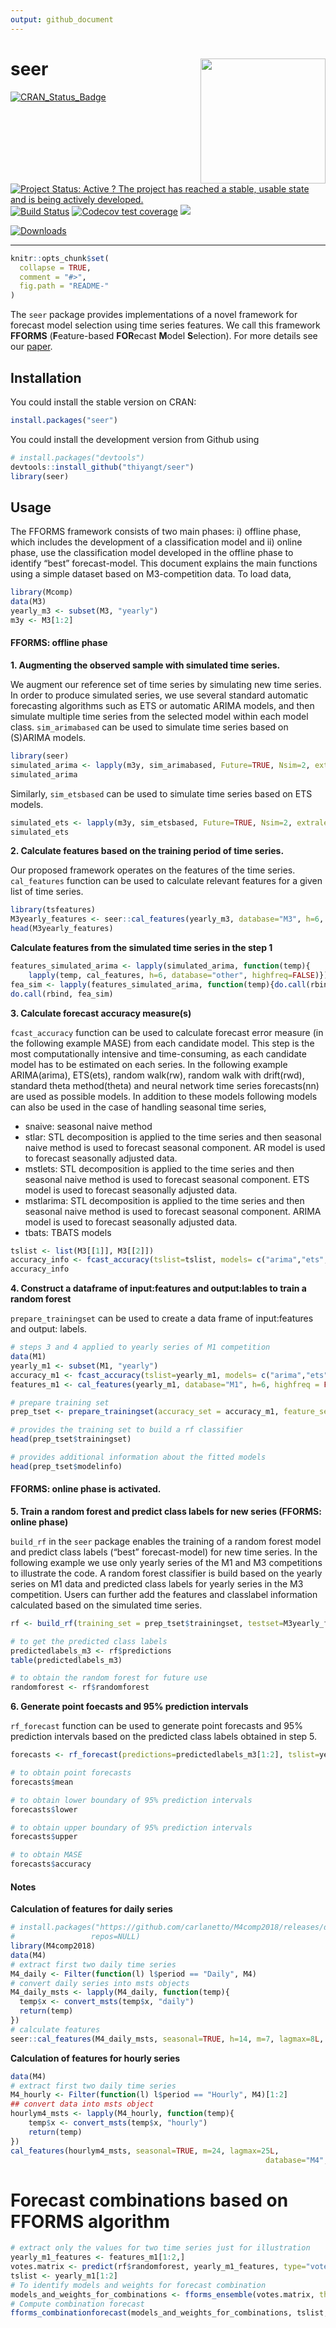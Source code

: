 ```yaml
---
output: github_document
---
```

# seer <img src="logo/seer.png" align="right" height="200"/>

[![CRAN\_Status\_Badge](http://www.r-pkg.org/badges/version/seer)](https://CRAN.R-project.org/package=seer)
[![Project Status: Active ? The project has reached a stable, usable state and is being actively developed.](http://www.repostatus.org/badges/latest/active.svg)](http://www.repostatus.org/#active)
[![Build Status](https://travis-ci.org/thiyangt/seer.svg?branch=master)](https://travis-ci.org/thiyangt/seer)
[![Codecov test coverage](https://codecov.io/gh/thiyangt/seer/branch/master/graph/badge.svg)](https://codecov.io/gh/thiyangt/seer?branch=master)
[![](https://img.shields.io/badge/lifecycle-maturing-blue.svg)](https://www.tidyverse.org/lifecycle/#maturing)

[![Downloads](http://cranlogs.r-pkg.org/badges/seer)](https://cran.r-project.org/package=seer)

---

```r
knitr::opts_chunk$set(
  collapse = TRUE,
  comment = "#>",
  fig.path = "README-"
)
```


The `seer` package provides implementations of a novel framework for forecast model selection using time series features. We call this framework **FFORMS** (**F**eature-based **FOR**ecast **M**odel **S**election). For more details see our [paper](https://www.monash.edu/business/econometrics-and-business-statistics/research/publications/ebs/wp06-2018.pdf).

## Installation

You could install the stable version on CRAN:

```r
install.packages("seer")
```

You could install the development version from Github using

```r
# install.packages("devtools")
devtools::install_github("thiyangt/seer")
library(seer)
```


## Usage

The FFORMS framework consists of two main phases: i) offline phase, which includes the development of a classification model and ii) online phase, use the classification model developed in the offline phase to identify "best" forecast-model. This document explains the main functions using a simple dataset based on M3-competition data. To load data,

```r
library(Mcomp)
data(M3)
yearly_m3 <- subset(M3, "yearly")
m3y <- M3[1:2]
```

#### FFORMS: offline phase

**1. Augmenting the observed sample with simulated time series.**

We augment our reference set of time series by simulating new time series. In order to produce simulated series, we use several standard automatic forecasting algorithms such as ETS or automatic ARIMA models, and then simulate multiple time series from the selected model within each model class. `sim_arimabased` can be used to simulate time series based on (S)ARIMA models.

```r
library(seer)
simulated_arima <- lapply(m3y, sim_arimabased, Future=TRUE, Nsim=2, extralength=6, Combine=FALSE)
simulated_arima

```

Similarly, `sim_etsbased` can be used to simulate time series based on ETS models.

```r
simulated_ets <- lapply(m3y, sim_etsbased, Future=TRUE, Nsim=2, extralength=6, Combine=FALSE)
simulated_ets
```

**2. Calculate features based on the training period of time series.**

Our proposed framework operates on the features of the time series.
`cal_features` function can be used to calculate relevant features for a given list of time series.

```r
library(tsfeatures)
M3yearly_features <- seer::cal_features(yearly_m3, database="M3", h=6, highfreq = FALSE)
head(M3yearly_features)
```


**Calculate features from the simulated time series in the step 1**

```r
features_simulated_arima <- lapply(simulated_arima, function(temp){
	lapply(temp, cal_features, h=6, database="other", highfreq=FALSE)})
fea_sim <- lapply(features_simulated_arima, function(temp){do.call(rbind, temp)})
do.call(rbind, fea_sim)
```


**3. Calculate forecast accuracy measure(s)**

`fcast_accuracy` function can be used to calculate forecast error measure (in the following example MASE) from each candidate model. This step is the most computationally intensive and time-consuming, as each candidate model has to be estimated on each series. In the following example ARIMA(arima), ETS(ets), random walk(rw), random walk with drift(rwd),  standard theta method(theta) and neural network time series forecasts(nn) are used as possible models. In addition to these models following models can also be used in the case of handling seasonal time series,

* snaive: seasonal naive method
* stlar: STL decomposition is applied to the time series and then
seasonal naive method is used to forecast seasonal component. AR model is used to forecast seasonally adjusted data.
* mstlets: STL decomposition is applied to the time series and then
seasonal naive method is used to forecast seasonal component. ETS model is used to forecast seasonally adjusted data.
* mstlarima: STL decomposition is applied to the time series and then
seasonal naive method is used to forecast seasonal component. ARIMA model is used to forecast seasonally adjusted data.
* tbats: TBATS models

```r
tslist <- list(M3[[1]], M3[[2]])
accuracy_info <- fcast_accuracy(tslist=tslist, models= c("arima","ets","rw","rwd", "theta", "nn"), database ="M3", cal_MASE, h=6, length_out = 1, fcast_save = TRUE)
accuracy_info
```

**4. Construct a dataframe of input:features and output:lables to train a random forest** 

`prepare_trainingset` can be used to create a data frame of input:features and output: labels. 

```r
# steps 3 and 4 applied to yearly series of M1 competition
data(M1)
yearly_m1 <- subset(M1, "yearly")
accuracy_m1 <- fcast_accuracy(tslist=yearly_m1, models= c("arima","ets","rw","rwd", "theta", "nn"), database ="M1", cal_MASE, h=6, length_out = 1, fcast_save = TRUE)
features_m1 <- cal_features(yearly_m1, database="M1", h=6, highfreq = FALSE)

# prepare training set
prep_tset <- prepare_trainingset(accuracy_set = accuracy_m1, feature_set = features_m1)

# provides the training set to build a rf classifier
head(prep_tset$trainingset)

# provides additional information about the fitted models
head(prep_tset$modelinfo)
```

#### FFORMS: online phase is activated.

**5. Train a random forest and predict class labels for new series (FFORMS: online phase)**

`build_rf` in the `seer` package enables the training of a random forest model and predict class labels ("best" forecast-model) for new time series. In the following example we use only yearly series of the M1 and M3 competitions to illustrate the code. A random forest classifier is build based on the yearly series on M1 data and predicted class labels for yearly series in the M3 competition. Users can further add the features and classlabel information calculated based on the simulated time series.

```r
rf <- build_rf(training_set = prep_tset$trainingset, testset=M3yearly_features,  rf_type="rcp", ntree=100, seed=1, import=FALSE, mtry = 8)

# to get the predicted class labels
predictedlabels_m3 <- rf$predictions
table(predictedlabels_m3)

# to obtain the random forest for future use
randomforest <- rf$randomforest

```

**6. Generate point foecasts and 95% prediction intervals**

`rf_forecast` function can be used to generate point forecasts and 95% prediction intervals based on the predicted class labels obtained in step 5.

```r
forecasts <- rf_forecast(predictions=predictedlabels_m3[1:2], tslist=yearly_m3[1:2], database="M3", function_name="cal_MASE", h=6, accuracy=TRUE)

# to obtain point forecasts
forecasts$mean

# to obtain lower boundary of 95% prediction intervals
forecasts$lower

# to obtain upper boundary of 95% prediction intervals
forecasts$upper

# to obtain MASE
forecasts$accuracy
```

#### Notes

**Calculation of features for daily series**

```r
# install.packages("https://github.com/carlanetto/M4comp2018/releases/download/0.2.0/M4comp2018_0.2.0.tar.gz",
#                 repos=NULL)
library(M4comp2018)
data(M4)
# extract first two daily time series
M4_daily <- Filter(function(l) l$period == "Daily", M4)
# convert daily series into msts objects
M4_daily_msts <- lapply(M4_daily, function(temp){
  temp$x <- convert_msts(temp$x, "daily")
  return(temp)
})
# calculate features
seer::cal_features(M4_daily_msts, seasonal=TRUE, h=14, m=7, lagmax=8L, database="M4", highfreq=TRUE)
```

**Calculation of features for hourly series**

```r
data(M4)
# extract first two daily time series
M4_hourly <- Filter(function(l) l$period == "Hourly", M4)[1:2]
## convert data into msts object
hourlym4_msts <- lapply(M4_hourly, function(temp){
    temp$x <- convert_msts(temp$x, "hourly")
    return(temp)
})
cal_features(hourlym4_msts, seasonal=TRUE, m=24, lagmax=25L, 
                                                         database="M4", highfreq = TRUE)

```



# Forecast combinations based on FFORMS algorithm

```r
# extract only the values for two time series just for illustration
yearly_m1_features <- features_m1[1:2,]
votes.matrix <- predict(rf$randomforest, yearly_m1_features, type="vote")
tslist <- yearly_m1[1:2]
# To identify models and weights for forecast combination
models_and_weights_for_combinations <- fforms_ensemble(votes.matrix, threshold=0.6)
# Compute combination forecast
fforms_combinationforecast(models_and_weights_for_combinations, tslist, "M1", 6)
```
